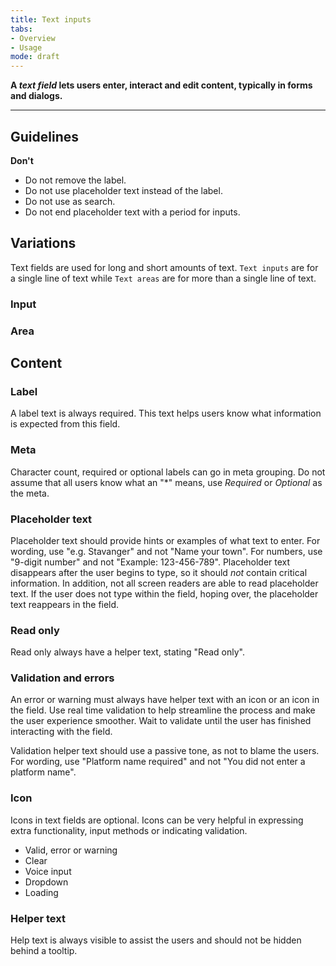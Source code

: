 ```yaml
---
title: Text inputs 
tabs: 
- Overview
- Usage
mode: draft
---
```


**A *text field* lets users enter, interact and edit content, typically in forms and dialogs.**
<!--One to two sentences as an introduction to the component-->

***

## Guidelines
<!--List how to use it, sizes, widths, grid interactions, color allowances -->


**Don't**
<!--Bullet point list if needed -->
* Do not remove the label. 
* Do not use placeholder text instead of the label. 
* Do not use as search. 
* Do not end placeholder text with a period for inputs.


## Variations 
<!--One ### heading per frame in Figma, explaining each component in that frame. One 'content' section per variation if needed -->

Text fields are used for long and short amounts of text. `Text inputs` are for a single line of text while `Text areas` are for more than a single line of text. 


### Input 

<Embed url="https://www.figma.com/file/0bGXR2sCwMVSDNyyzu5BXrO5/Desktop-UI?node-id=2000%3A1127" />


### Area 

<Embed url="https://www.figma.com/file/0bGXR2sCwMVSDNyyzu5BXrO5/Desktop-UI?node-id=2000%3A4942" />



## Content


### Label  
A label text is always required. This text helps users know what information is expected from this field. 


### Meta  
Character count, required or optional labels can go in meta grouping. Do not assume that all users know what an "*" means, use *Required* or *Optional* as the meta. 


### Placeholder text   
Placeholder text should provide hints or examples of what text to enter. For wording, use "e.g. Stavanger" and not "Name your town". For numbers, use "9-digit number" and not "Example: 123-456-789". Placeholder text disappears after the user begins to type, so it should *not* contain critical information. In addition, not all screen readers are able to read placeholder text. If the user does not type within the field, hoping over, the placeholder text reappears in the field. 


### Read only   
Read only always have a helper text, stating "Read only".


### Validation and errors  
An error or warning must always have helper text with an icon or an icon in the field. Use real time validation to help streamline the process and make the user experience smoother. Wait to validate until the user has finished interacting with the field. 

Validation helper text should use a passive tone, as not to blame the users. For wording, use "Platform name required" and not "You did not enter a platform name".


### Icon 
Icons in text fields are optional. Icons can be very helpful in expressing extra functionality, input methods or indicating validation. 

* Valid, error or warning 
* Clear 
* Voice input
* Dropdown
* Loading


### Helper text  
Help text is always visible to assist the users and should not be hidden behind a tooltip. 
